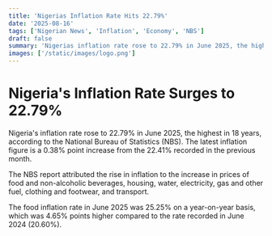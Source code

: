 ```yaml
---
title: 'Nigerias Inflation Rate Hits 22.79%'
date: '2025-08-16'
tags: ['Nigerian News', 'Inflation', 'Economy', 'NBS']
draft: false
summary: 'Nigerias inflation rate rose to 22.79% in June 2025, the highest in 18 years, according to the National Bureau of Statistics (NBS).'
images: ['/static/images/logo.png']
---
```


# Nigeria's Inflation Rate Surges to 22.79%

Nigeria's inflation rate rose to 22.79% in June 2025, the highest in 18 years, according to the National Bureau of Statistics (NBS). The latest inflation figure is a 0.38% point increase from the 22.41% recorded in the previous month.

The NBS report attributed the rise in inflation to the increase in prices of food and non-alcoholic beverages, housing, water, electricity, gas and other fuel, clothing and footwear, and transport.

The food inflation rate in June 2025 was 25.25% on a year-on-year basis, which was 4.65% points higher compared to the rate recorded in June 2024 (20.60%).
